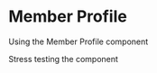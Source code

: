 
<Meta title="Components|MemberProfile" component={MemberProfile} />

# Member Profile

Using the Member Profile component

<Story name="Default story">
  <Provider>
    <MemberProfile
      user={{
        userName: 'example',
        displayName: 'displayName',
        profileType: 'member',
        coverImages: [],
        about:
          'Curabitur vulputate sit amet felis quis aliquet. Maecenas varius congue arcu at elementum. Quisque in ornare odio.',
        badges: {
          verified: true,
        },
        location: {
          countryCode: 'nl',
          latlng: {},
        },
        links: [
          {
            url: 'https://example.com',
            label: 'website',
          },
        ],
        stats: {
          userCreatedHowtos: [1],
          userCreatedEvents: [1],
        },
      }}
    />
  </Provider>
</Story>

Stress testing the component

<Preview>
  <Story name="No location data provided">
    <MemberProfile
      user={{
        userName: 'aUserWithOutALocation',
        displayName: 'User Without A Location',
        profileType: 'member',
        coverImages: [],
        about: `Lorem ipsum dolor sit amet, consectetur adipiscing elit. Fusce non sollicitudin nunc. Sed in nisl in velit dapibus dapibus a ut nisi. Donec lectus tellus, pretium sed sollicitudin vitae, consequat vitae ante. Sed ex est, molestie ut augue in, vehicula tempor arcu. Curabitur at finibus enim.`,
        links: [
          {
            url: 'https://example.com',
            label: 'website',
          },
        ],
        stats: {
          userCreatedHowtos: 1,
          userCreatedEvents: 1,
        },
      }}
    />
  </Story>
  <Story name="Short usernames">
    <MemberProfile
      user={{
        userName: 'A',
        displayName: 'ABC',
        profileType: 'member',
        coverImages: [],
        about: `a`,
        location: {
          countryCode: 'nl',
          latlng: {},
        },
        links: [
          {
            url: 'https://example.com',
            label: 'website',
          },
        ],
        stats: {
          userCreatedHowtos: 1,
          userCreatedEvents: 1,
        },
      }}
    />
  </Story>
  <Story name="Long broken username">
    <MemberProfile
      user={{
        userName:
          'AReallyLongButBrokenDisplayNameWhichContainsHelpfulSpaceCharacters',
        displayName:
          'A Really Long But Broken Display Name Which Contains Helpful Space Characters',
        profileType: 'member',
        coverImages: [],
        about: `Lorem ipsum dolor sit amet, consectetur adipiscing elit. Fusce non sollicitudin nunc. Sed in nisl in velit dapibus dapibus a ut nisi. Donec lectus tellus, pretium sed sollicitudin vitae, consequat vitae ante. Sed ex est, molestie ut augue in, vehicula tempor arcu. Curabitur at finibus enim. Class aptent taciti sociosqu ad litora torquent per conubia nostra, per inceptos himenaeos. Aliquam accumsan tellus libero, et pellentesque ex mollis eget. Proin id dolor auctor elit viverra fermentum eget sit amet erat. Nullam et venenatis nunc. Sed a tellus cursus, dapibus massa eget, varius sapien. Morbi a facilisis nibh, vitae rhoncus massa. Integer iaculis nulla sit amet nunc lacinia, non elementum mi egestas. Nam turpis eros, luctus a est vel, commodo accumsan nunc. Phasellus consectetur pretium auctor. Vivamus at sollicitudin lacus. Sed id dapibus diam. Nulla condimentum, magna in ultricies suscipit, felis felis vestibulum nibh, vel euismod elit ipsum in turpis. Pellentesque elementum nisi non molestie efficitur. Vestibulum sed gravida ipsum. Suspendisse lacinia, lectus ut mattis volutpat, justo tellus sollicitudin dolor, non malesuada ex orci at nisi. Pellentesque maximus convallis nulla quis suscipit. Proin sodales dolor mauris. Suspendisse a mauris tortor. Morbi eleifend varius posuere.
Suspendisse mattis egestas justo eu faucibus. Nulla in feugiat mi. Mauris malesuada sapien nec leo scelerisque, et viverra massa commodo. Maecenas nunc metus, lacinia id dignissim a, dictum nec augue. Etiam condimentum maximus nulla ut imperdiet. Praesent tempor at risus eget luctus. Nulla eleifend, nisl ut fermentum iaculis, lectus orci imperdiet magna, id semper metus diam sit amet urna. Sed ultricies quam nisl, vel iaculis erat gravida vel. Donec cursus facilisis faucibus. Etiam elit sapien, tristique quis felis quis, vehicula ornare lorem. Sed tristique diam neque, in convallis turpis sodales ac. Phasellus blandit turpis sem, at ultricies nibh eleifend in. Aenean varius sem nec sodales porttitor. Proin non orci euismod, suscipit mauris eu, iaculis massa. Etiam nec vestibulum leo. Donec pharetra nunc ut arcu tincidunt dignissim. Aenean at pretium lectus, a lacinia neque. Lorem ipsum dolor sit amet, consectetur adipiscing elit. Aliquam nec lacinia magna. Proin scelerisque commodo mattis. Pellentesque ullamcorper nunc eget eros vehicula, in sollicitudin enim aliquam. Sed id quam magna. Donec non accumsan arcu. Etiam nisi quam, consequat et ex id, hendrerit maximus tortor. Curabitur vulputate sit amet felis quis aliquet. Maecenas varius congue arcu at elementum. Quisque in ornare odio.`,
        location: {
          countryCode: 'nl',
          latlng: {},
        },
        links: [
          {
            url: 'https://example.com',
            label: 'website',
          },
        ],
        stats: {
          userCreatedHowtos: 1,
          userCreatedEvents: 1,
        },
      }}
    />
  </Story>
  <Story name="Long unbroken username">
    <MemberProfile
      user={{
        userName:
          'aReallyLongUnbrokenDisplayNameWhichDoesNotContainAnyHelpfulBreakpoints',
        displayName:
          'aReallyLongUnbrokenDisplayNameWhichDoesNotContainAnyHelpfulBreakpoints',
        profileType: 'member',
        coverImages: [],
        about: 'Long text',
        location: {
          countryCode: 'nl',
          latlng: {},
        },
        links: [
          {
            url: 'https://example.com',
            label: 'website',
          },
        ],
        stats: {
          userCreatedHowtos: 1,
          userCreatedEvents: 1,
        },
      }}
    />
  </Story>
  <Story name="A long list of user provided links">
    <MemberProfile
      user={{
        userName: 'aLongListOfUserLinks',
        displayName: 'A Long List of User Links',
        profileType: 'member',
        coverImages: [],
        about: 'Long text',
        location: {
          countryCode: 'nl',
          latlng: {},
        },
        links: [
          {
            url: 'https://example.com',
            label: 'website',
          },
          {
            url: 'https://example.com',
            label: 'website',
          },
          {
            url: 'https://example.com',
            label: 'website',
          },
          {
            url: 'https://example.com',
            label: 'website',
          },
          {
            url: 'https://example.com',
            label: 'website',
          },
          {
            url: 'https://example.com',
            label: 'website',
          },
          {
            url: 'https://example.com',
            label: 'website',
          },
          {
            url: 'https://example.com',
            label: 'website',
          },
          {
            url: 'https://example.com',
            label: 'website',
          },
          {
            url: 'https://example.com',
            label: 'website',
          },
          {
            url: 'https://example.com',
            label: 'website',
          },
          {
            url: 'https://example.com',
            label: 'website',
          },
          {
            url: 'https://example.com',
            label: 'website',
          },
          {
            url: 'https://example.com',
            label: 'website',
          },
          {
            url: 'https://example.com',
            label: 'website',
          },
          {
            url: 'https://example.com',
            label: 'website',
          },
          {
            url: 'https://example.com',
            label: 'website',
          },
          {
            url: 'https://example.com',
            label: 'website',
          },
          {
            url: 'https://example.com',
            label: 'website',
          },
          {
            url: 'https://example.com',
            label: 'website',
          },
          {
            url: 'https://example.com',
            label: 'website',
          },
        ],
        stats: {
          userCreatedHowtos: 1,
          userCreatedEvents: 1,
        },
      }}
    />
  </Story>
</Preview>
